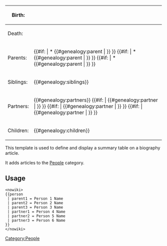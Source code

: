 {|class=wikitable
|+ {{PAGENAME}}
|-
! Birth:
| {{{birth_date|}}} {{{birth_place|}}}
|-
! Death:
| {{{death_date|}}} {{{death_place|}}}
|-
! Parents:
|
{{#if: {{{parent1|}}} | * {{#genealogy:parent | {{{parent1}}} }} }}
{{#if: {{{parent2|}}} | * {{#genealogy:parent | {{{parent2}}} }} }}
{{#if: {{{parent3|}}} | * {{#genealogy:parent | {{{parent3}}} }} }}
|-
! Siblings:
| {{#genealogy:siblings}}
|-
! Partners:
| {{#genealogy:partners}}
{{#if: {{{partner1|}}} | {{#genealogy:partner | {{{partner1}}} }} }}
{{#if: {{{partner2|}}} | {{#genealogy:partner | {{{partner2}}} }} }}
{{#if: {{{partner3|}}} | {{#genealogy:partner | {{{partner3}}} }} }}
|-
! Children:
| {{#genealogy:children}}
|}[[Category:People]]<noinclude>
This template is used to define and display a summary table on a biography article.

It adds articles to the [[:Category:People|People]] category.

== Usage ==

<pre><nowiki>
{{person
 | parent1 = Person 1 Name
 | parent2 = Person 2 Name
 | parent3 = Person 3 Name
 | partner1 = Person 4 Name
 | partner2 = Person 5 Name
 | partner3 = Person 6 Name
}}
</nowiki></pre>
